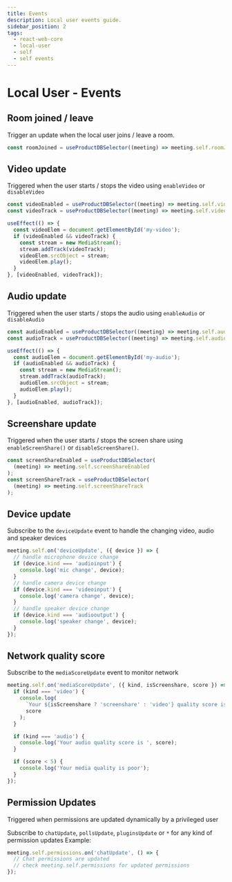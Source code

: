 ```yaml
---
title: Events
description: Local user events guide.
sidebar_position: 2
tags:
  - react-web-core
  - local-user
  - self
  - self events
---
```


# Local User - Events

## Room joined / leave

Trigger an update when the local user joins / leave a room.

```ts
const roomJoined = useProductDBSelector((meeting) => meeting.self.roomJoined);
```

## Video update

Triggered when the user starts / stops the video using `enableVideo` or
`disableVideo`

```ts
const videoEnabled = useProductDBSelector((meeting) => meeting.self.videoEnabled);
const videoTrack = useProductDBSelector((meeting) => meeting.self.videoTrack);

useEffect(() => {
  const videoElem = document.getElementById('my-video');
  if (videoEnabled && videoTrack) {
    const stream = new MediaStream();
    stream.addTrack(videoTrack);
    videoElem.srcObject = stream;
    videoElem.play();
  }
}, [videoEnabled, videoTrack]);
```

## Audio update

Triggered when the user starts / stops the audio using `enableAudio` or
`disableAudio`

```ts
const audioEnabled = useProductDBSelector((meeting) => meeting.self.audioEnabled);
const audioTrack = useProductDBSelector((meeting) => meeting.self.audioTrack);

useEffect(() => {
  const audioElem = document.getElementById('my-audio');
  if (audioEnabled && audioTrack) {
    const stream = new MediaStream();
    stream.addTrack(audioTrack);
    audioElem.srcObject = stream;
    audioElem.play();
  }
}, [audioEnabled, audioTrack]);
```

## Screenshare update

Triggered when the user starts / stops the screen share using
`enableScreenShare()` or `disableScreenShare()`.

```ts
const screenShareEnabled = useProductDBSelector(
  (meeting) => meeting.self.screenShareEnabled
);
const screenShareTrack = useProductDBSelector(
  (meeting) => meeting.self.screenShareTrack
);
```

## Device update

Subscribe to the `deviceUpdate` event to handle the changing video, audio and
speaker devices

```ts
meeting.self.on('deviceUpdate', ({ device }) => {
  // handle microphone device change
  if (device.kind === 'audioinput') {
    console.log('mic change', device);
  }
  // handle camera device change
  if (device.kind === 'videoinput') {
    console.log('camera change', device);
  }
  // handle speaker device change
  if (device.kind === 'audiooutput') {
    console.log('speaker change', device);
  }
});
```

## Network quality score

Subscribe to the `mediaScoreUpdate` event to monitor network

```ts
meeting.self.on('mediaScoreUpdate', ({ kind, isScreenshare, score }) => {
  if (kind === 'video') {
    console.log(
      `Your ${isScreenshare ? 'screenshare' : 'video'} quality score is `,
      score
    );
  }

  if (kind === 'audio') {
    console.log('Your audio quality score is ', score);
  }

  if (score < 5) {
    console.log('Your media quality is poor');
  }
});
```

## Permission Updates

Triggered when permissions are updated dynamically by a privileged user

Subscribe to `chatUpdate`, `pollsUpdate`, `pluginsUpdate` or `*` for any kind of permission updates
Example:

```ts
meeting.self.permissions.on('chatUpdate', () => {
  // Chat permissions are updated
  // check meeting.self.permissions for updated permissions
});
```

<head>
  <title>React Web Core Events</title>
</head>

